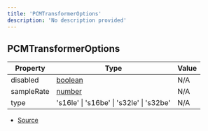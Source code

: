 ```yaml
---
title: 'PCMTransformerOptions'
description: 'No description provided'
---
```


## PCMTransformerOptions

| Property   | Type                                                                                                | Value |
| ---------- | --------------------------------------------------------------------------------------------------- | ----- |
| disabled   | [boolean](https://developer.mozilla.org/en-US/docs/Web/JavaScript/Reference/Global_Objects/Boolean) | N/A   |
| sampleRate | [number](https://developer.mozilla.org/en-US/docs/Web/JavaScript/Reference/Global_Objects/Number)   | N/A   |
| type       | 's16le' \| 's16be' \| 's32le' \| 's32be'                                                            | N/A   |

- [Source](https://github.com/androz2091/discord-player/blob/ce04b3f4c6671029ce4d4aa9090e56ac7e7f5666/packages/equalizer/src/utils/PCMTransformer.ts#L5)
